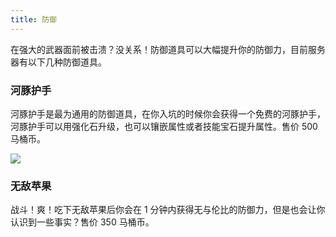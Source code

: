 ```yaml
---
title: 防御
---
```


在强大的武器面前被击溃？没关系！防御道具可以大幅提升你的防御力，目前服务器有以下几种防御道具。

### 河豚护手

河豚护手是最为通用的防御道具，在你入坑的时候你会获得一个免费的河豚护手，河豚护手可以用强化石升级，也可以镶嵌属性或者技能宝石提升属性。售价 500 马桶币。

![](/img/guide/mmoitems/defense/puffer_gauntlet.png)

### 无敌苹果

战斗！爽！吃下无敌苹果后你会在 1 分钟内获得无与伦比的防御力，但是也会让你认识到一些事实？售价 350 马桶币。
